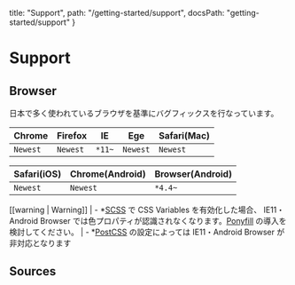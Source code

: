   title: "Support",
  path: "/getting-started/support",
  docsPath: "getting-started/support"
}


# Support

## Browser

日本で多く使われているブラウザを基準にバグフィックスを行なっています。

| Chrome   | Firefox  | IE     | Ege      | Safari(Mac) |
| -------- | -------- | ------ | -------- | ----------- |
| `Newest` | `Newest` | `*11~` | `Newest` | `Newest`    |

| Safari(iOS) | Chrome(Android) | Browser(Android) |
| ----------- | --------------- | ---------------- |
| `Newest`    | `Newest`        | `*4.4~`          |

[[warning | Warning]]
| - \*[SCSS](/getting-started/using-with-scss) で CSS Variables を有効化した場合、 IE11・Android Browser では色プロパティが認識されなくなります。[Ponyfill](/getting-started/css-variables#ponyfill) の導入を検討してください。
| - \*[PostCSS](/getting-started/using-with-postcss) の設定によっては IE11・Android Browser が非対応となります

## Sources

<PreviewSources title={meta.title} docsPath={meta.docsPath} />
